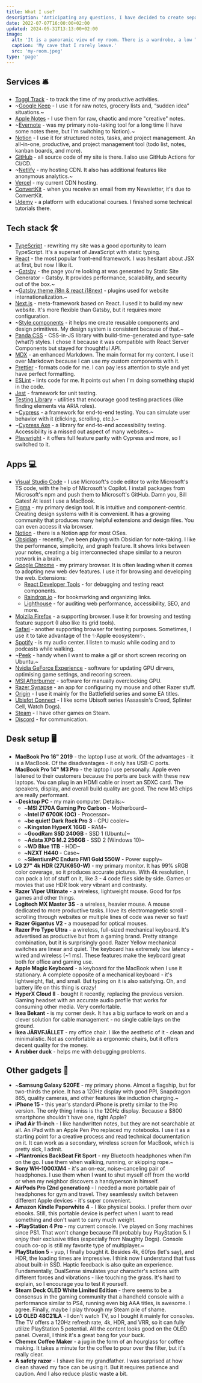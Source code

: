 ```yaml
---
title: What I use?
description: 'Anticipating any questions, I have decided to create separate page with the specifics of software and hardware I use.'
date: 2022-07-07T16:00:00+02:00
updated: 2024-05-31T13:13:00+02:00
image:
  alt: 'It is a panoramic view of my room. There is a wardrobe, a low TV cabinet, and a big corner desk. All furniture is black and white. The walls are white. The ceiling is also white with ball-shaped lamps hanging from it.'
  caption: 'My cave that I rarely leave.'
  src: 'my-room.jpeg'
type: 'page'
---
```


## Services 🛎️

- [Toggl Track](https://track.toggl.com/) - to track the time of my productive activities.
- ~[Google Keep](https://keep.google.com/) - I use it for raw notes, grocery lists and, “sudden idea” situations.~
- [Apple Notes](https://www.icloud.com/notes) - I use them for raw, chaotic and more "creative" notes.
- ~[Evernote](https://evernote.com/) - was my primary note-taking tool for a long time (I have some notes there, but I'm switching to Notion).~
- [Notion](https://www.notion.so/) - I use it for structured notes, tasks, and project management. An all-in-one, productive, and project management tool (todo list, notes, kanban boards, and more).
- [GitHub](https://github.com/) - all source code of my site is there. I also use GitHub Actions for CI/CD.
- ~[Netlify](https://www.netlify.com/) - my hosting CDN. It also has additional features like anonymous analytics.~
- [Vercel](https://vercel.com/) - my current CDN hosting.
- [ConvertKit](https://convertkit.com/) - when you receive an email from my Newsletter, it's due to ConvertKit.
- [Udemy](https://www.udemy.com/) - a platform with educational courses. I finished some technical tutorials there.

## Tech stack 🛠️

- [TypeScript](https://www.typescriptlang.org/) - rewriting my site was a good oportunity to learn TypeScript. It's a superset of JavaScript with static typing.
- [React](https://reactjs.org/) - the most popular front-end framework. I was hesitant about JSX at first, but now I like it.
- ~[Gatsby](https://www.gatsbyjs.com/) - the page you're looking at was generated by Static Site Generator - Gatsby. It provides performance, scalability, and security out of the box.~
- ~[Gatsby theme i18n & react i18next](https://www.gatsbyjs.com/plugins/gatsby-theme-i18n/) - plugins used for website internationalization.~
- [Next.js](https://nextjs.org/) - meta-framework based on React. I used it to build my new website. It's more flexible than Gatsby, but it requires more configuration.
- ~[Style components](https://styled-components.com/) - it helps me create reusable components and design primitives. My design system is consistent because of that.~
- [Panda CSS](https://panda-css.com/) - CSS-in-JS library with build-time-generated and type-safe (what?) styles. I chose it because it was compatible with React Server Components but stayed for thoughtful API.
- [MDX](https://mdxjs.com/) - an enhanced Markdown. The main format for my content. I use it over Markdown because I can use my custom components with it.
- [Prettier](https://prettier.io/) - formats code for me. I can pay less attention to style and yet have perfect formatting.
- [ESLint](https://eslint.org/) - lints code for me. It points out when I'm doing something stupid in the code.
- [Jest](https://jestjs.io/) - framework for unit testing.
- [Testing Library](https://testing-library.com/) - utilities that encourage good testing practices (like finding elements via ARIA roles).
- ~[Cypress](https://www.cypress.io/) - a framework for end-to-end testing. You can simulate user behavior with it (clicking, scrolling, etc.).~
- ~[Cypress Axe](https://github.com/component-driven/cypress-axe) - a library for end-to-end accessibility testing. Accessibility is a missed out aspect of many websites.~
- [Playwright](https://playwright.dev/) - it offers full feature parity with Cypress and more, so I switched to it.

## Apps 💻

- [Visual Studio Code](https://code.visualstudio.com/) - I use Microsoft's code editor to write Microsoft's TS code, with the help of Microsoft's Copilot. I install packages from Microsoft's npm and push them to Microsoft's GitHub. Damn you, Bill Gates! At least I use a MacBook.
- [Figma](https://www.figma.com/) - my primary design tool. It is intuitive and component-centric. Creating design systems with it is convenient. It has a growing community that produces many helpful extensions and design files. You can even access it via browser.
- [Notion](https://www.notion.so/desktop) - there is a Notion app for most OSes.
- [Obsidian](https://obsidian.md/) - recently, I've been playing with Obsidian for note-taking. I like the performance, simplicity, and graph feature. It shows links between your notes, creating a big interconnected shape similar to a neuron network in a brain.
- [Google Chrome](https://www.google.com/chrome/) - my primary browser. It is often leading when it comes to adopting new web dev features. I use it for browsing and developing the web. Extensions:
  - [React Developer Tools](https://chrome.google.com/webstore/detail/react-developer-tools/fmkadmapgofadopljbjfkapdkoienihi) - for debugging and testing react components.
  - [Raindrop.io](https://chrome.google.com/webstore/detail/raindropio-smart-bookmark/ldgfbffkinooeloadekpmfoklnobpien) - for bookmarking and organizing links.
  - [Lighthouse](https://chrome.google.com/webstore/detail/lighthouse/blipmdconlkpinefehnmjammfjpmpbjk) - for auditing web performance, accessibility, SEO, and more.
- [Moizlla Firefox](https://www.mozilla.org/en-US/firefox/new/) - a supporting browser. I use it for browsing and testing feature support (I also like its grid tools).
- [Safari](https://www.apple.com/safari/) - another supporting browser for testing purposes. Sometimes, I use it to take advantage of the ✨Apple ecosystem✨.
- [Spotify](https://www.spotify.com/) - is my audio center. I listen to music while coding and to podcasts while walking.
- ~[Peek](http://manpages.ubuntu.com/manpages/impish/man1/peek.1.html) - handy when I want to make a gif or short screen recoring on Ubuntu.~
- [Nvidia GeForce Experience](https://www.nvidia.com/en-us/geforce/geforce-experience/) - software for updating GPU dirvers, optimising game settings, and recoring screen.
- [MSI Afterburner](https://www.msi.com/Landing/afterburner/graphics-cards) - software for manually overclocking GPU.
- [Razer Synapse](https://www.razer.com/eu-en/synapse-3) - an app for configuring my mouse and other Razer stuff.
- [Origin](https://www.origin.com/gbr/en-us/store/download) - I use it mainly for the Battlefield series and some EA titles.
- [Ubisfot Connect](https://ubisoftconnect.com/en-US/) - I like some Ubisoft series (Assassin's Creed, Splinter Cell, Watch Dogs).
- [Steam](https://store.steampowered.com/) - I have other games on Steam.
- [Discord](https://discord.com/) - for communication.

## Desk setup 🖥️

- **MacBook Pro 16" 2019** - the laptop I use at work. Of the advantages - it is a MacBook. Of the disadvantages - it only has USB-C ports.
- **MacBook Pro 14" M3 Pro** - the laptop I use personally. Apple even listened to their customers because the ports are back with these new laptops. You can plug in an HDMI cable or insert an SDXC card. The speakers, display, and overall build quality are good. The new M3 chips are really performant.
- ~**Desktop PC** - my main computer. Details:~
  - ~**MSI Z170A Gaming Pro Carbon** - Motherboard~
  - ~**Intel i7 6700K (OC)** - Processor~
  - ~**be quiet! Dark Rock Pro 3** - CPU cooler~
  - ~**Kingston HyperX 16GB** - RAM~
  - ~**GoodRam SSD 240GB** - SSD 1 (Ubuntu)~
  - ~**Adata XPG M.2 256GB** - SSD 2 (Windows 10)~
  - ~**WD Blue 1TB** - HDD~
  - ~**NZXT H440** - Case~
  - ~**SilentiumPC Enduro FM1 Gold 550W** - Power supply~
- **LG 27" 4k HDR (27UK650-W)** - my primary monitor. It has 99% sRGB color coverage, so it produces accurate pictures. With 4k resolution, I can pack a lot of stuff on it, like 3 - 4 code files side by side. Games or movies that use HDR look very vibrant and contrasty.
- **Razer Viper Ultimate** - a wireless, lightweight mouse. Good for fps games and other things.
- **Logitech MX Master 3S** - a wireless, heavier mouse. A mouse dedicated to more productive tasks. I love its electromagnetic scroll - scrolling through websites or multiple lines of code was never so fast!
- **Razer Gigantus V2** - a mousepad for optical mouses.
- **Razer Pro Type Ultra** - a wireless, full-sized mechanical keyboard. It's advertised as productive but from a gaming brand. Pretty strange combination, but it is surprisingly good. Razer Yellow mechanical switches are linear and quiet. The keyboard has extremely low latency - wired and wireless (~1 ms). These features make the keyboard great both for office and gaming use.
- **Apple Magic Keyboard** - a keyboard for the MacBook when I use it stationary. A complete opposite of a mechanical keyboard - it's lightweight, flat, and small. But typing on it is also satisfying. Oh, and battery life on this thing is crazy!
- **HyperX Cloud II** - bought it recently, replacing the previous version. Gaming headset with an accurate audio profile that works for consuming other media. Very comfortable.
- **Ikea Bekant** - is my corner desk. It has a big surface to work on and a clever solution for cable management - no single cable lays on the ground.
- **Ikea JÄRVFJÄLLET** - my office chair. I like the aesthetic of it - clean and minimalistic. Not as comfortable as ergonomic chairs, but it offers decent quality for the money.
- **A rubber duck** - helps me with debugging problems.

## Other gadgets 📱

- ~**Samsung Galaxy S20FE** - my primary phone. Almost a flagship, but for two-thirds the price. It has a 120Hz display with good PPI, Snapdragon 865, quality cameras, and other features like induction charging.~
- **iPhone 15** - this year's standard iPhone is pretty similar to the Pro version. The only thing I miss is the 120Hz display. Because a $800 smartphone shouldn't have one, right Apple?
- **iPad Air 11-inch** - I like handwritten notes, but they are not searchable at all. An iPad with an Apple Pen Pro replaced my notebooks. I use it as a starting point for a creative process and read technical documentation on it. It can work as a secondary, wireless screen for MacBook, which is pretty sick, I admit.
- ~**Plantronics BackBeat Fit Sport** - my Bluetooth headphones when I'm on the go. I use them when walking, running, or skipping rope.~
- **Sony WH-1000XM4** - it's an on-ear, noise-canceling pair of headphones. I use them when I want to shut myself off from the world or when my neighbor discovers a handyperson in himself.
- **AirPods Pro (2nd generation)** - I needed a more portable pair of headphones for gym and travel. They seamlessly switch between different Apple devices - it's super convenient.
- **Amazon Kindle Paperwhite 4** - I like physical books. I prefer them over ebooks. Still, this portable device is perfect when I want to read something and don't want to carry much weight.
- ~**PlayStation 4 Pro** - my current console. I've played on Sony machines since PS1. That won't change because I'll probably buy PlayStation 5. I enjoy their exclusive titles (especially from Naughty Dogs). Console couch co-op is still my favorite type of multiplayer.~
- **PlayStation 5** - yup, I finally bought it. Besides 4k, 60fps (let's say), and HDR, the loading times are impressive. I think now I understand that fuss about built-in SSD. Haptic feedback is also quite an experience. Fundamentally, DualSense simulates your character's actions with different forces and vibrations - like touching the grass. It's hard to explain, so I encourage you to test it yourself.
- **Steam Deck OLED White Limited Edition** - there seems to be a consensus in the gaming community that a handheld console with a performance similar to PS4, running even big AAA titles, is awesome. I agree. Finally, maybe I play through my Steam pile of shame.
- **LG OLED 48C21LA** - I don't watch TV, so I bought it mainly for consoles. The TV offers a 120Hz refresh rate, 4k, HDR, and VRR, so it can fully utilize PlayStation 5 potential. All the content looks good on the OLED panel. Overall, I think it's a great bang for your buck.
- **Chemex Coffee Maker** - a jug in the form of an hourglass for coffee making. It takes a minute for the coffee to pour over the filter, but it's really clear.
- **A safety razor** - I shave like my grandfather. I was surprised at how clean shaved my face can be using it. But it requires patience and caution. And I also reduce plastic waste a bit.
